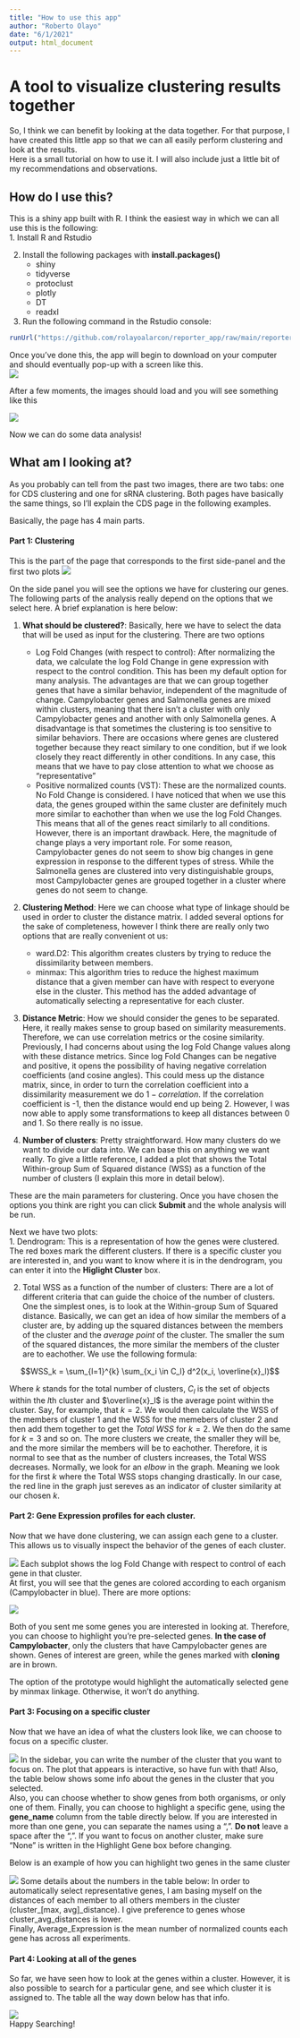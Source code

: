 ```yaml
---
title: "How to use this app"
author: "Roberto Olayo"
date: "6/1/2021"
output: html_document
---
```


# A tool to visualize clustering results together  
So, I think we can benefit by looking at the data together. For that purpose, I have created this little app so that we can all easily perform clustering and look at the results.  
Here is a small tutorial on how to use it. I will also include just a little bit of my recommendations and observations.

## How do I use this?  
This is a shiny app built with R. I think the easiest way in which we can all use this is the following:  
1. Install R and Rstudio         

2. Install the following packages with **install.packages()**  
    + shiny
    + tidyverse
    + protoclust
    + plotly
    + DT
    + readxl  
    
3. Run the following command in the Rstudio console:
```r
runUrl("https://github.com/rolayoalarcon/reporter_app/raw/main/reporter_selection_app.zip")
```

Once you've done this, the app will begin to download on your computer and should eventually pop-up with a screen like this.  
![](images/blank_app.png)

After a few moments, the images should load and you will see something like this

![](images/basic_layout.png)


Now we can do some data analysis!  
  
## What am I looking at?  

As you probably can tell from the past two images, there are two tabs: one for CDS clustering and one for sRNA clustering. Both pages have basically the same things, so I'll explain the CDS page in the following examples.  
  
Basically, the page has 4 main parts.

#### Part 1: Clustering   
This is the part of the page that corresponds to the first side-panel and the first two plots
![](images/first_part.png)

On the side panel you will see the options we have for clustering our genes. The following parts of the analysis really depend on the options that we select here. 
A brief explanation is here below:  
  
1. **What should be clustered?**: Basically, here we have to select the data that will be used as input for the clustering. There are two options
    + Log Fold Changes (with respect to control): After normalizing the data, we calculate the log Fold Change in gene expression with respect to the control condition. This has been my default option for many analysis.
    The advantages are that we can group together genes that have a similar behavior, independent of the magnitude of change. Campylobacter genes and Salmonella genes are mixed within clusters, meaning that there isn't a cluster with only Campylobacter
    genes and another with only Salmonella genes. A disadvantage is that sometimes the clustering is too sensitive to similar behaviors. There are occasions where genes are clustered together because they react similary to one condition, but if we look closely they react differently in other conditions. In any case, this means that we have to pay close attention to what we choose as "representative"
    + Positive normalized counts (VST): These are the normalized counts. No Fold Change is considered. I have noticed that when we use this data, the genes grouped within the same cluster are definitely much more similar to eachother than when we use the log Fold Changes. This means that all of the genes react similarly to all conditions. However, there is an important drawback. Here, the magnitude of change plays a very important role. For some reason, Campylobacter genes do not seem to show big changes in gene expression in response to the different types of stress. While the Salmonella genes are clustered into very distinguishable groups, most Campylobacter genes are grouped together in a cluster where genes do not seem to change.
  
2. **Clustering Method**: Here we can choose what type of linkage should be used in order to cluster the distance matrix. I added several options for the sake of completeness, however I think there are really only two options that are really convenient ot us:
    + ward.D2: This algorithm creates clusters by trying to reduce the dissimilarity between members.
    + minmax: This algorithm tries to reduce the highest maximum distance that a given member can have with respect to everyone else in the cluster. This method has the added advantage of automatically selecting a representative for each cluster.
  
3. **Distance Metric**: How we should consider the genes to be separated. Here, it really makes sense to group based on similarity measurements. Therefore, we can use correlation metrics or the cosine similarity. Previously, I had concerns about using the log Fold Change values along with these distance metrics. Since log Fold Changes can be negative and positive, it opens the possibility of having negative correlation coefficients (and cosine angles). This could mess up the distance matrix, since, in order to turn the correlation coefficient into a dissimilarity measurement we do $1-correlation$. If the correlation coefficient is -1, then the distance would end up being 2. However, I was now able to apply some transformations to keep all distances between 0 and 1. So there really is no issue. 
  
4. **Number of clusters**: Pretty straightforward. How many clusters do we want to divide our data into. We can base this on anything we want really. To give a little reference, I added a plot that shows the Total Within-group Sum of Squared distance (WSS) as a function of the number of clusters (I explain this more in detail below).

These are the main parameters for clustering. Once you have chosen the options you think are right you can click **Submit** and the whole analysis will be run.

Next we have two plots:  
1. Dendrogram: This is a representation of how the genes were clustered. The red boxes mark the different clusters. If there is a specific cluster you are interested in, and you want to know where it is in the dendrogram, you can enter it into the **Higlight Cluster** box.  
  
2. Total WSS as a function of the number of clusters: There are a lot of different criteria that can guide the choice of the number of clusters. One the simplest ones, is to look at the Within-group Sum of Squared distance. Basically, we can get an idea of how similar the members of a cluster are, by adding up the squared distances between the members of the cluster and the *average point* of the cluster. The smaller the sum of the squared distances, the more similar the members of the cluster are to eachother. We use the following formula:

$$WSS_k = \sum_{l=1}^{k} \sum_{x_i \in C_l} d^2(x_i, \overline{x}_l)$$

Where $k$ stands for the total number of clusters, $C_l$ is the set of objects within the $l$th cluster and $\overline{x}_l$ is the average point within the cluster. Say, for example, that $k=2$. We would then calculate the WSS of the members of cluster 1  and the WSS for the memebers of cluster 2 and then add them together to get the *Total WSS* for $k=2$. We then do the same for $k=3$ and so on. The more clusters we create, the smaller they will be, and the more similar the members will be to eachother. Therefore, it is normal to see that as the number of clusters increases, the Total WSS decreases. Normally, we look for an *elbow* in the graph. Meaning we look for the first $k$ where the Total WSS stops changing drastically. In our case, the red line in the graph just sereves as an indicator of cluster similarity at our chosen $k$.  

  
#### Part 2: Gene Expression profiles for each cluster.  
  
Now that we have done clustering, we can assign each gene to a cluster. This allows us to visually inspect the behavior of the genes of each cluster.   
  
![](images/profile_section.png)
Each subplot shows the log Fold Change with respect to control of each gene in that cluster.   
At first, you will see that the genes are colored according to each organism (Campylobacter in blue). There are more options:
  
![](images/profile_options.png)
  
Both of you sent me some genes you are interested in looking at. Therefore, you can choose to highlight you're pre-selected genes. **In the case of Campylobacter**, only the clusters that have Campylobacter genes are shown. Genes of interest are green, while the genes marked with **cloning** are in brown.  
  
The option of the prototype would highlight the automatically selected gene by minmax linkage. Otherwise, it won't do anything.  
  
#### Part 3: Focusing on a specific cluster
Now that we have an idea of what the clusters look like, we can choose to focus on a specific cluster.

![](images/focused_section.png)
In the sidebar, you can write the number of the cluster that you want to focus on. The plot that appears is interactive, so have fun with that! Also, the table below shows some info about the genes in the cluster that you selected.  
Also, you can choose whether to show genes from both organisms, or only one of them. Finally, you can choose to highlight a specific gene, using the **gene_name** column from the table directly below. If you are interested in more than one gene, you can separate the names using a ",". **Do not** leave a space after the ",". If you want to focus on another cluster, make sure "None" is written in the Highlight Gene box before changing.

Below is an example of how you can highlight two genes in the same cluster

![](images/focused_highlight.png)
Some details about the numbers in the table below: In order to automatically select representative genes, I am basing myself on the distances of each member to all others members in the cluster (cluster_[max, avg]_distance). I give preference to genes whose cluster_avg_distances is lower.   
Finally, Average_Expression is the mean number of normalized counts each gene has across all experiments.  
  
#### Part 4: Looking at all of the genes  
So far, we have seen how to look at the genes within a cluster. However, it is also possible to search for a particular gene, and see which cluster it is assigned to. The table all the way down below has that info.  
  
![](images/final_table.png)  
Happy Searching!
